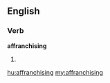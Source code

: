 ==English==

===Verb===
'''affranchising'''

# {{present participle of|[[affranchise]]}}

[[hu:affranchising]]
[[my:affranchising]]